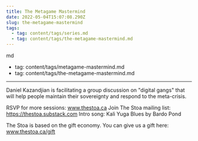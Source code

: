 ```yaml
---
title: The Metagame Mastermind
date: 2022-05-04T15:07:08.290Z
slug: the-metagame-mastermind
tags:
  - tag: content/tags/series.md
  - tag: content/tags/the-metagame-mastermind.md
---
```



md
  - tag: content/tags/metagame-mastermind.md
  - tag: content/tags/the-metagame-mastermind.md
---

Daniel Kazandjian is facilitating a group discussion on "digital gangs" that will help people maintain their sovereignty and respond to the meta-crisis.

RSVP for more sessions: www.thestoa.ca
Join The Stoa mailing list: https://thestoa.substack.com
Intro song: Kali Yuga Blues by Bardo Pond

The Stoa is based on the gift economy. You can give us a gift here: www.thestoa.ca/gift

